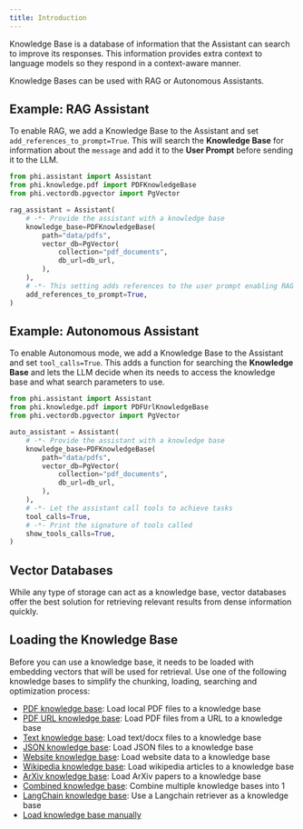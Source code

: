 ```yaml
---
title: Introduction
---
```


Knowledge Base is a database of information that the Assistant can search to improve its responses. This information provides extra context to language models so they respond in a context-aware manner.

Knowledge Bases can be used with RAG or Autonomous Assistants.

## Example: RAG Assistant

To enable RAG, we add a Knowledge Base to the Assistant and set `add_references_to_prompt=True`. This will search the **Knowledge Base** for information about the `message` and add it to the **User Prompt** before sending it to the LLM.

```python rag_assistant.py
from phi.assistant import Assistant
from phi.knowledge.pdf import PDFKnowledgeBase
from phi.vectordb.pgvector import PgVector

rag_assistant = Assistant(
    # -*- Provide the assistant with a knowledge base
    knowledge_base=PDFKnowledgeBase(
        path="data/pdfs",
        vector_db=PgVector(
            collection="pdf_documents",
            db_url=db_url,
        ),
    ),
    # -*- This setting adds references to the user prompt enabling RAG
    add_references_to_prompt=True,
)
```

## Example: Autonomous Assistant

To enable Autonomous mode, we add a Knowledge Base to the Assistant and set `tool_calls=True`. This adds a function for searching the **Knowledge Base** and lets the LLM decide when its needs to access the knowledge base and what search parameters to use.

```python auto_assistant.py
from phi.assistant import Assistant
from phi.knowledge.pdf import PDFUrlKnowledgeBase
from phi.vectordb.pgvector import PgVector

auto_assistant = Assistant(
    # -*- Provide the assistant with a knowledge base
    knowledge_base=PDFKnowledgeBase(
        path="data/pdfs",
        vector_db=PgVector(
            collection="pdf_documents",
            db_url=db_url,
        ),
    ),
    # -*- Let the assistant call tools to achieve tasks
    tool_calls=True,
    # -*- Print the signature of tools called
    show_tools_calls=True,
)
```

## Vector Databases

While any type of storage can act as a knowledge base, vector databases offer the best solution for retrieving relevant results from dense information quickly.

<Snippet file="vector-database-workflow.mdx" />

## Loading the Knowledge Base

Before you can use a knowledge base, it needs to be loaded with embedding vectors that will be used for retrieval. Use one of the following knowledge bases to simplify the chunking, loading, searching and optimization process:

- [PDF knowledge base](/blocks/kb/pdf): Load local PDF files to a knowledge base
- [PDF URL knowledge base](/blocks/kb/pdf-url): Load PDF files from a URL to a knowledge base
- [Text knowledge base](/blocks/kb/text): Load text/docx files to a knowledge base
- [JSON knowledge base](/blocks/kb/json): Load JSON files to a knowledge base
- [Website knowledge base](/blocks/kb/website): Load website data to a knowledge base
- [Wikipedia knowledge base](/blocks/kb/wikipedia): Load wikipedia articles to a knowledge base
- [ArXiv knowledge base](/blocks/kb/arxiv): Load ArXiv papers to a knowledge base
- [Combined knowledge base](/blocks/kb/combined): Combine multiple knowledge bases into 1
- [LangChain knowledge base](/blocks/kb/langchain): Use a Langchain retriever as a knowledge base
- [Load knowledge base manually](/blocks/kb/manual)
